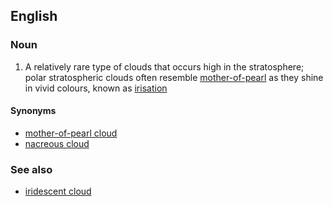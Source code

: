 ==English==

===Noun===
{{wikipedia}}
{{en-noun|head=[[polar]] [[stratospheric]] [[cloud]]}}

# {{meteorology}} A relatively rare type of clouds that occurs high in the stratosphere; polar stratospheric clouds often resemble [[mother-of-pearl]] as they shine in vivid colours, known as [[irisation]]

====Synonyms====
*[[mother-of-pearl cloud]]
*[[nacreous cloud]]

===See also===
*[[iridescent cloud]]